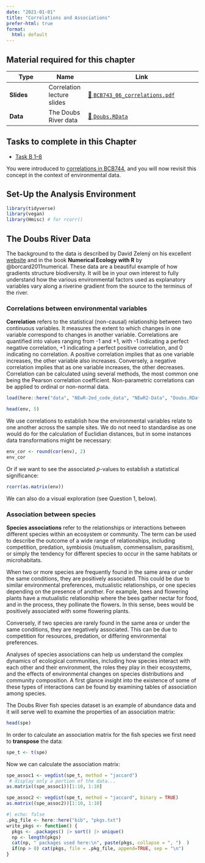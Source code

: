 ```yaml
---
date: "2021-01-01"
title: "Correlations and Associations"
prefer-html: true
format:
  html: default
---
```


<!--- # Topic 6: Correlations and associations --->

::: callout-tip
## **Material required for this chapter**

| Type       | Name                       | Link                                                                    |
|---------------|---------------|------------------------------------------|
| **Slides** | Correlation lecture slides | [💾 `BCB743_06_correlations.pdf`](../slides/BCB743_06_correlations.pdf) |
| **Data**   | The Doubs River data       | [💾 `Doubs.RData`](../data/NEwR-2ed_code_data/NeWR2-Data/Doubs.RData)   |
:::

::: {.callout-important appearance="simple"}
## Tasks to complete in this Chapter

* [Task B 1--8](assessments/Task_B.qmd)
:::

You were introduced to [correlations in BCB744](../BCB744/basic_stats/10-correlations.qmd), and you will now revisit this concept in the context of environmental data. 

## Set-Up the Analysis Environment

```r
library(tidyverse)
library(vegan)
library(Hmisc) # for rcorr()
```

## The Doubs River Data

The background to the data is described by David Zelený on his excellent [website](https://www.davidzeleny.net/anadat-r/doku.php/en:data:doubs) and in the book **Numerical Ecology with R** by @borcard2011numerical. These data are a beautiful example of how gradients structure biodiversity. It will be in your own interest to fully understand how the various environmental factors used as explanatory variables vary along a riverine gradient from the source to the terminus of the river.

### Correlations between environmental variables

**Correlation** refers to the statistical (non-causal) relationship between two continuous variables. It measures the extent to which changes in one variable correspond to changes in another variable. Correlations are quantified into values ranging from -1 and +1, with -1 indicating a perfect negative correlation, +1 indicating a perfect positive correlation, and 0 indicating no correlation. A positive correlation implies that as one variable increases, the other variable also increases. Conversely, a negative correlation implies that as one variable increases, the other decreases. Correlation can be calculated using several methods, the most common one being the Pearson correlation coefficient. Non-parametric correlations can be applied to ordinal or non-normal data.

```r
load(here::here("data", "NEwR-2ed_code_data", "NEwR2-Data", "Doubs.RData"))

head(env, 5)
```

We use correlations to establish how the environmental variables relate to one another across the sample sites. We do not need to standardise as one would do for the calculation of Euclidian distances, but in some instances data transformations might be necessary:

```r
env_cor <- round(cor(env), 2)
env_cor
```

Or if we want to see the associated *p*-values to establish a statistical significance:

```r
rcorr(as.matrix(env))
```

We can also do a visual exploration (see Question 1, below).

<!-- ```{r} -->

<!-- library(ggcorrplot) -->

<!-- ggcorrplot(env_cor, type = 'upper', outline.col = "white", -->

<!--            colors = c("#00AFBB", "white", "#FC4E07"), -->

<!--            lab = TRUE) -->

<!-- ``` -->

### Association between species

**Species associations** refer to the relationships or interactions between different species within an ecosystem or community. The term can be used to describe the outcome of a wide range of relationships, including competition, predation, symbiosis (mutualism, commensalism, parasitism), or simply the tendency for different species to occur in the same habitats or microhabitats.

When two or more species are frequently found in the same area or under the same conditions, they are positively associated. This could be due to similar environmental preferences, mutualistic relationships, or one species depending on the presence of another. For example, bees and flowering plants have a mutualistic relationship where the bees gather nectar for food, and in the process, they pollinate the flowers. In this sense, bees would be positively associated with some flowering plants.

Conversely, if two species are rarely found in the same area or under the same conditions, they are negatively associated. This can be due to competition for resources, predation, or differing environmental preferences.

Analyses of species associations can help us understand the complex dynamics of ecological communities, including how species interact with each other and their environment, the roles they play in their ecosystems, and the effects of environmental changes on species distributions and community composition. A first glance insight into the existence of some of these types of interactions can be found by examining tables of association among species.

The Doubs River fish species dataset is an example of abundance data and it will serve well to examine the properties of an association matrix:

```r
head(spe)
```

In order to calculate an association matrix for the fish species we
first need to **transpose** the data:

```r
spe_t <- t(spe)
```

Now we can calculate the association matrix:

```r
spe_assoc1 <- vegdist(spe_t, method = "jaccard")
 # display only a portion of the data...
as.matrix((spe_assoc1))[1:10, 1:10]
```

```r
spe_assoc2 <- vegdist(spe_t, method = "jaccard", binary = TRUE)
as.matrix((spe_assoc2))[1:10, 1:10]
```

```r
#| echo: false
.pkg_file <- here::here("bib", "pkgs.txt")
write_pkgs <- function() {
  pkgs <- .packages() |> sort() |> unique()
  np <- length(pkgs)
  cat(np, " packages used here:\n", paste(pkgs, collapse = ", ")  )
  if(np > 0) cat(pkgs, file = .pkg_file, append=TRUE, sep = "\n")
}
```


